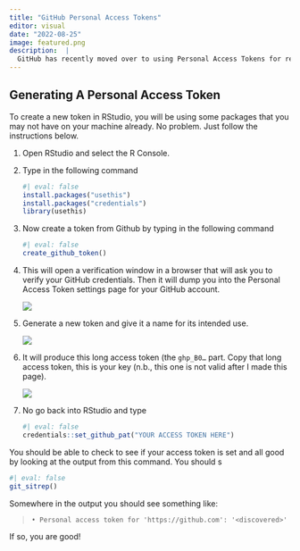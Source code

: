 ```yaml
---
title: "GitHub Personal Access Tokens"
editor: visual
date: "2022-08-25"
image: featured.png
description:  |
  GitHub has recently moved over to using Personal Access Tokens for repositories. So I thought it would be a good idea to write out how to configure your setup so that you have RStudio set up and ready to go.  This setup will walk you through how to do this so your life will be just a little bit better.
---
```


## Generating A Personal Access Token

To create a new token in RStudio, you will be using some packages that you may not have on your machine already. No problem. Just follow the instructions below.

1.  Open RStudio and select the R Console.

2.  Type in the following command

    ```r
    #| eval: false
    install.packages("usethis")
    install.packages("credentials")
    library(usethis)
    ```

3.  Now create a token from Github by typing in the following command

    ```r
    #| eval: false
    create_github_token()
    ```

4.  This will open a verification window in a browser that will ask you to verify your GitHub credentials. Then it will dump you into the Personal Access Token settings page for your GitHub account.

    ![](pat1.png)

5.  Generate a new token and give it a name for its intended use.

    ![](pat2.png)

6.  It will produce this long access token (the `ghp_B0…` part. Copy that long access token, this is your key (n.b., this one is not valid after I made this page).

    ![](pat3.png)

7.  No go back into RStudio and type

    ```r
    #| eval: false
    credentials::set_github_pat("YOUR ACCESS TOKEN HERE")
    ```

You should be able to check to see if your access token is set and all good by looking at the output from this command. You should s

```r
#| eval: false 
git_sitrep()
```

Somewhere in the output you should see something like:

>     • Personal access token for 'https://github.com': '<discovered>'

If so, you are good!
